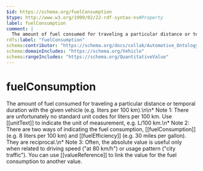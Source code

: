 ```yaml
---
$id: https://schema.org/fuelConsumption
$type: http://www.w3.org/1999/02/22-rdf-syntax-ns#Property
label: fuelConsumption
comment: |
  The amount of fuel consumed for traveling a particular distance or temporal duration with the given vehicle (e.g. liters per 100 km).\n\n* Note 1: There are unfortunately no standard unit codes for liters per 100 km.  Use [[unitText]] to indicate the unit of measurement, e.g. L/100 km.\n* Note 2: There are two ways of indicating the fuel consumption, [[fuelConsumption]] (e.g. 8 liters per 100 km) and [[fuelEfficiency]] (e.g. 30 miles per gallon). They are reciprocal.\n* Note 3: Often, the absolute value is useful only when related to driving speed ("at 80 km/h") or usage pattern ("city traffic"). You can use [[valueReference]] to link the value for the fuel consumption to another value.
rdfs:label: "fuelConsumption"
schema:contributor: "https://schema.org/docs/collab/Automotive_Ontology_Working_Group"
schema:domainIncludes: "https://schema.org/Vehicle"
schema:rangeIncludes: "https://schema.org/QuantitativeValue"
---
```


# fuelConsumption

The amount of fuel consumed for traveling a particular distance or temporal duration with the given vehicle (e.g. liters per 100 km).\n\n* Note 1: There are unfortunately no standard unit codes for liters per 100 km.  Use [[unitText]] to indicate the unit of measurement, e.g. L/100 km.\n* Note 2: There are two ways of indicating the fuel consumption, [[fuelConsumption]] (e.g. 8 liters per 100 km) and [[fuelEfficiency]] (e.g. 30 miles per gallon). They are reciprocal.\n* Note 3: Often, the absolute value is useful only when related to driving speed ("at 80 km/h") or usage pattern ("city traffic"). You can use [[valueReference]] to link the value for the fuel consumption to another value.

